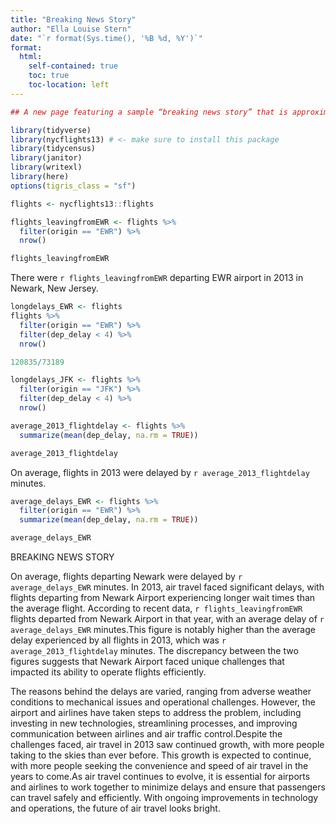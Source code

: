 ```yaml
---
title: "Breaking News Story"
author: "Ella Louise Stern"
date: "`r format(Sys.time(), '%B %d, %Y')`"
format:
  html:
    self-contained: true
    toc: true
    toc-location: left
---
```


```r
## A new page featuring a sample “breaking news story” that is approximately 250 words and which features at least two pieces of information which are generated using inline R code within your Quarto document. In other words, an example would be “The election today resulted in ___ counties being won by the Republican candidate” where the __ is filled in on the fly by your inline R code. Note that to accomplish this your Quarto document will have to include the necessary R code chunks above to create the text or number objects you will insert into those spaces.Note that this is an example story you are writing - it can be based off of any dataset you choose to use, either one we’ve used previously or another you find. All elements needed to complete the code and the narrative must be part of your Quarto document, so whatever dataset you choose will need to be imported into the file at the top, etc, and then crunched appropriately to arrive at the number.To take a single value in a dataframe and convert it to a vector, you can use the pull() function if need be.
```

```r
library(tidyverse)
library(nycflights13) # <- make sure to install this package 
library(tidycensus)
library(janitor)
library(writexl)
library(here)
options(tigris_class = "sf")
```

```r
flights <- nycflights13::flights
```
```r
flights_leavingfromEWR <- flights %>% 
  filter(origin == "EWR") %>% 
  nrow()

flights_leavingfromEWR
```
There were `r flights_leavingfromEWR` departing EWR airport in 2013 in Newark, New Jersey. 

```r
longdelays_EWR <- flights
flights %>% 
  filter(origin == "EWR") %>% 
  filter(dep_delay < 4) %>% 
  nrow()

120835/73189

longdelays_JFK <- flights %>% 
  filter(origin == "JFK") %>% 
  filter(dep_delay < 4) %>% 
  nrow()

average_2013_flightdelay <- flights %>% 
  summarize(mean(dep_delay, na.rm = TRUE))

average_2013_flightdelay

```
On average, flights in 2013 were delayed by `r average_2013_flightdelay` minutes.

```r
average_delays_EWR <- flights %>% 
  filter(origin == "EWR") %>% 
  summarize(mean(dep_delay, na.rm = TRUE))

average_delays_EWR
```

BREAKING NEWS STORY

On average, flights departing Newark were delayed by `r average_delays_EWR` minutes. In 2013, air travel faced significant delays, with flights departing from Newark Airport experiencing longer wait times than the average flight. According to recent data, `r flights_leavingfromEWR` flights departed from Newark Airport in that year, with an average delay of `r average_delays_EWR` minutes.This figure is notably higher than the average delay experienced by all flights in 2013, which was `r average_2013_flightdelay` minutes. The discrepancy between the two figures suggests that Newark Airport faced unique challenges that impacted its ability to operate flights efficiently.

The reasons behind the delays are varied, ranging from adverse weather conditions to mechanical issues and operational challenges. However, the airport and airlines have taken steps to address the problem, including investing in new technologies, streamlining processes, and improving communication between airlines and air traffic control.Despite the challenges faced, air travel in 2013 saw continued growth, with more people taking to the skies than ever before. This growth is expected to continue, with more people seeking the convenience and speed of air travel in the years to come.As air travel continues to evolve, it is essential for airports and airlines to work together to minimize delays and ensure that passengers can travel safely and efficiently. With ongoing improvements in technology and operations, the future of air travel looks bright.

